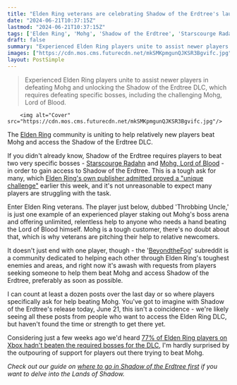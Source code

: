 ```yaml
---
title: "Elden Ring veterans are celebrating Shadow of the Erdtree's launch by helping others beat Mohg so they can join them in the Lands of Shadow"
date: "2024-06-21T10:37:15Z"
lastmod: "2024-06-21T10:37:15Z"
tags: ['Elden Ring', 'Mohg', 'Shadow of the Erdtree', 'Starscourge Radahn']
draft: false
summary: "Experienced Elden Ring players unite to assist newer players in defeating Mohg and unlocking the Shadow of the Erdtree DLC, which requires defeating specific bosses, including the challenging Mohg, Lord of Blood."
images: ["https://cdn.mos.cms.futurecdn.net/mkSMKpmgunQJKSR3Bgvifc.jpg"]
layout: PostSimple
---
```

> Experienced Elden Ring players unite to assist newer players in defeating Mohg and unlocking the Shadow of the Erdtree DLC, which requires defeating specific bosses, including the challenging Mohg, Lord of Blood.


        <img alt="Cover" src="https://cdn.mos.cms.futurecdn.net/mkSMKpmgunQJKSR3Bgvifc.jpg"/>
        
The [Elden Ring](https://www.gamesradar.com/elden-ring-guide/) community is uniting to help relatively new players beat Mohg and access the Shadow of the Erdtree DLC.

If you didn't already know, Shadow of the Erdtree requires players to beat two very specific bosses - [Starscourge Radahn](https://www.gamesradar.com/elden-ring-radahn-boss-fight/) and [Mohg, Lord of Blood](https://www.gamesradar.com/games/action-rpg/elden-ring-mohg-lord-of-blood-how-to-defeat-beat/) - in order to gain access to Shadow of the Erdtree. This is a tough ask for many, which [Elden Ring's own publisher admitted proved a "unique challenge"](https://www.gamesradar.com/games/rpg/git-gud-and-buy-the-dlc-please-elden-ring-publisher-bandai-namco-says-getting-people-to-beat-mohg-and-radahn-was-key-to-shadow-of-the-erdtree-marketing/) earlier this week, and it's not unreasonable to expect many players are struggling with the task.

Enter Elden Ring veterans. The player just below, dubbed 'Throbbing Uncle,' is just one example of an experienced player staking out Mohg's boss arena and offering unlimited, relentless help to anyone who needs a hand beating the Lord of Blood himself. Mohg is a tough customer, there's no doubt about that, which is why veterans are pitching their help to relative newcomers.

It doesn't just end with one player, though - the '[BeyondtheFog](https://www.reddit.com/r/BeyondTheFog/)' subreddit is a community dedicated to helping each other through Elden Ring's toughest enemies and areas, and right now it's awash with requests from players seeking someone to help them beat Mohg and access Shadow of the Erdtree, preferably as soon as possible.

I can count at least a dozen posts over the last day or so where players specifically ask for help beating Mohg. You've got to imagine with Shadow of the Erdtree's release today, June 21, this isn't a coincidence - we're likely seeing all these posts from people who want to access the Elden Ring DLC, but haven't found the time or strength to get there yet.

Considering just a few weeks ago we'd heard [77% of Elden Ring players on Xbox hadn't beaten the required bosses for the DLC](https://www.gamesradar.com/games/action-rpg/as-elden-ring-dlc-nears-publisher-reminds-fans-you-cant-access-shadow-of-the-erdtree-without-beating-2-specific-bosses-as-at-least-77-on-xbox-havent-done-so-yet/), I'm hardly surprised by the outpouring of support for players out there trying to beat Mohg.

*Check out our guide on *[<em>where to go in Shadow of the Erdtree first</em>](https://www.gamesradar.com/games/action/shadow-of-the-erdtree-what-to-do-where-to-go-first/)* if you want to delve into the Lands of Shadow.*
        